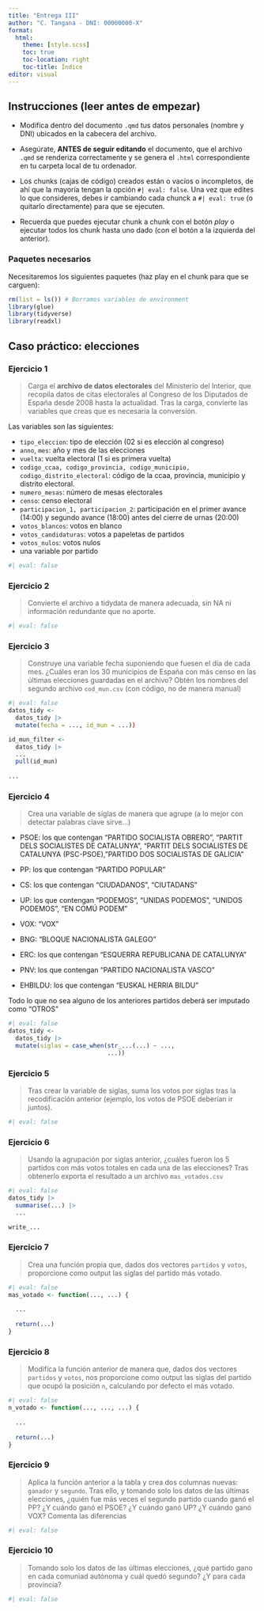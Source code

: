 ```yaml
---
title: "Entrega III"
author: "C. Tangana - DNI: 00000000-X"
format:
  html:
    theme: [style.scss]
    toc: true
    toc-location: right
    toc-title: Índice
editor: visual
---
```


## Instrucciones (leer antes de empezar)

-   Modifica dentro del documento `.qmd` tus datos personales (nombre y DNI) ubicados en la cabecera del archivo.

-   Asegúrate, **ANTES de seguir editando** el documento, que el archivo `.qmd` se renderiza correctamente y se genera el `.html` correspondiente en tu carpeta local de tu ordenador.

-   Los chunks (cajas de código) creados están o vacíos o incompletos, de ahí que la mayoría tengan la opción `#| eval: false`. Una vez que edites lo que consideres, debes ir cambiando cada chunck a `#| eval: true` (o quitarlo directamente) para que se ejecuten.

-   Recuerda que puedes ejecutar chunk a chunk con el botón *play* o ejecutar todos los chunk hasta uno dado (con el botón a la izquierda del anterior).

### Paquetes necesarios

Necesitaremos los siguientes paquetes (haz play en el chunk para que se carguen):

```r
rm(list = ls()) # Borramos variables de environment
library(glue)
library(tidyverse)
library(readxl)
```

## Caso práctico: elecciones

### Ejercicio 1

> Carga el **archivo de datos electorales** del Ministerio del Interior, que recopila datos de citas electorales al Congreso de los Diputados de España desde 2008 hasta la actualidad. Tras la carga, convierte las variables que creas que es necesaria la conversión.

Las variables son las siguientes:

-   `tipo_eleccion`: tipo de elección (02 si es elección al congreso)
-   `anno`, `mes`: año y mes de las elecciones
-   `vuelta`: vuelta electoral (1 si es primera vuelta)
-   `codigo_ccaa, codigo_provincia, codigo_municipio, codigo_distrito_electoral`: código de la ccaa, provincia, municipio y distrito electoral.
-   `numero_mesas`: número de mesas electorales
-   `censo`: censo electoral
-   `participacion_1, participacion_2`: participación en el primer avance (14:00) y segundo avance (18:00) antes del cierre de urnas (20:00)
-   `votos_blancos`: votos en blanco
-   `votos_candidaturas`: votos a papeletas de partidos
-   `votos_nulos`: votos nulos
-   una variable por partido

```r
#| eval: false
```

### Ejercicio 2

> Convierte el archivo a tidydata de manera adecuada, sin NA ni información redundante que no aporte.

```r
#| eval: false
```

### Ejercicio 3

> Construye una variable fecha suponiendo que fuesen el día de cada mes. ¿Cuáles eran los 30 municipios de España con más censo en las últimas elecciones guardadas en el archivo? Obtén los nombres del segundo archivo `cod_mun.csv` (con código, no de manera manual)

```r
#| eval: false
datos_tidy <-
  datos_tidy |> 
  mutate(fecha = ..., id_mun = ...))

id_mun_filter <- 
  datos_tidy |>
  ...
  pull(id_mun)
  
...
```

### Ejercicio 4

> Crea una variable de siglas de manera que agrupe (a lo mejor con detectar palabras clave sirve...)

-   PSOE: los que contengan "PARTIDO SOCIALISTA OBRERO", "PARTIT DELS SOCIALISTES DE CATALUNYA", "PARTIT DELS SOCIALISTES DE CATALUNYA (PSC-PSOE),"PARTIDO DOS SOCIALISTAS DE GALICIA"

-   PP: los que contengan "PARTIDO POPULAR"

-   CS: los que contengan "CIUDADANOS", "CIUTADANS"

-   UP: los que contengan "PODEMOS", "UNIDAS PODEMOS", "UNIDOS PODEMOS", "EN COMÚ PODEM"

-   VOX: "VOX"

-   BNG: "BLOQUE NACIONALISTA GALEGO"

-   ERC: los que contengan "ESQUERRA REPUBLICANA DE CATALUNYA"

-   PNV: los que contengan "PARTIDO NACIONALISTA VASCO"

-   EHBILDU: los que contengan "EUSKAL HERRIA BILDU"

Todo lo que no sea alguno de los anteriores partidos deberá ser imputado como "OTROS"

```r
#| eval: false
datos_tidy <-
  datos_tidy |> 
  mutate(siglas = case_when(str_...(...) ~ ...,
                            ...))
```

### Ejercicio 5

> Tras crear la variable de siglas, suma los votos por siglas tras la recodificación anterior (ejemplo, los votos de PSOE deberían ir juntos).

```r
#| eval: false

```

### Ejercicio 6

> Usando la agrupación por siglas anterior, ¿cuáles fueron los 5 partidos con más votos totales en cada una de las elecciones? Tras obtenerlo exporta el resultado a un archivo `mas_votados.csv`

```r
#| eval: false
datos_tidy |> 
  summarise(...) |> 
  ...

write_...
```

### Ejercicio 7

> Crea una función propia que, dados dos vectores `partidos` y `votos`, proporcione como output las siglas del partido más votado.

```r
#| eval: false
mas_votado <- function(..., ...) {
  
  ...
  
  return(...)
}
```

### Ejercicio 8

> Modifica la función anterior de manera que, dados dos vectores `partidos` y `votos`, nos proporcione como output las siglas del partido que ocupó la posición `n`, calculando por defecto el más votado.

```r
#| eval: false
n_votado <- function(..., ..., ...) {
  
  ...
  
  return(...)
}
```

### Ejercicio 9

> Aplica la función anterior a la tabla y crea dos columnas nuevas: `ganador` y `segundo`. Tras ello, y tomando solo los datos de las últimas elecciones, ¿quién fue más veces el segundo partido cuando ganó el PP? ¿Y cuándo ganó el PSOE? ¿Y cuándo ganó UP? ¿Y cuándo ganó VOX? Comenta las diferencias

```r
#| eval: false
```

### Ejercicio 10

> Tomando solo los datos de las últimas elecciones, ¿qué partido gano en cada comuniad autónoma y cuál quedó segundo? ¿Y para cada provincia?

```r
#| eval: false
```
